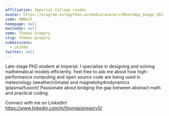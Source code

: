 ```yaml
---
affiliation: Imperial College London
avatar: https://program.europython.eu/media/avatars/WhatsApp_Image_2023-04-17_at_08.46.21_NCv6Tmx.jpeg
code: XNNGCH
homepage: null
mastodon: null
name: Thomas Gregory
slug: thomas-gregory
submissions:
  - LKJU9G
twitter: null
---
```


Late-stage PhD student at Imperial. I specialise in designing and solving
mathematical models efficiently. Feel free to ask me about how high-performance
computing and open source code are being used in meteorology (weather/climate)
and magnetohydrodynamics (plasma/fusion)! Passionate about bridging the gap
between abstract math and practical coding.

Connect with me on LinkedIn! https://www.linkedin.com/in/thomasjgregory0/
